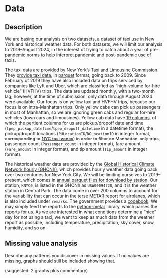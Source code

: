 # Data

## Description

We are basing our analysis on two datasets, a dataset of taxi use in New
York and historical weather data. For both datasets, we will limit our
analysis to 2019–August 2024, in the interest of trying to catch about a
year of pre-pandemic norms to help interpret pandemic and post-pandemic use
of taxis.

The taxi data are provided by New York’s [Taxi and Limousine
Commission](https://www.nyc.gov/site/tlc/index.page). They [provide taxi
data](https://www.nyc.gov/site/tlc/about/tlc-trip-record-data.page), in
[parquet](https://parquet.apache.org/) format, going back to 2009. Since
February of 2019 they have also included data on trips serviced by
companies like Lyft and Uber, which are classified as “high-volume for-hire
vehicle” (HVFHV) trips. The data are updated monthly, with a two-month lag;
however, at the time of submission, only data through August 2024 were
available. Our focus is on yellow taxi and HVFHV trips, because our focus
is on intra-Manhattan trips. Only yellow cabs can pick up passengers in
most of Manhattan, so we are ignoring green cabs and regular for-hire
vehicles (town cars and limousines). Yellow cab data have [19
columns](https://www.nyc.gov/assets/tlc/downloads/pdf/data_dictionary_trip_records_yellow.pdf),
of which the pertient columns for us are pickup/dropoff date and time
(`tpep_pickup_datetime`/`tpep_dropoff_datetime` in a datetime format), the
pickup/dropoff locations (`PULocationID`/`DOLocationID` in integer format,
corresponding to [NYC taxi
zones](https://d37ci6vzurychx.cloudfront.net/misc/taxi_zone_lookup.csv)) in
order to filter on Manhattan-only trips, passenger count (`Passenger_count`
in integer format), fare amount (`Fare_amount` in integer format), and tip
amount (`Tip_amount` in integer format).

The historical weather data are provided by the [Global Historical Climate
Network hourly
(GHCNh)](https://www.ncei.noaa.gov/products/global-historical-climatology-network-hourly),
which provides hourly weather data going back over two centuries for New
York City. We will be limiting ourselves to 2019–present, which comes in
[annual parquet files for download by
station](https://www.ncei.noaa.gov/oa/global-historical-climatology-network/index.html#hourly/access/by-year/).
Our station, `KNYC0`, is listed in the GHCNh as `USW00094728`, and it is
the weather station in Central Park. The data come in over 200 columns to
account for the variability that can occur in the terse
[METAR](https://en.wikipedia.org/wiki/METAR) report for airplanes, which is
also included under `remarks`. The government provides a
[codebook](https://www.ncei.noaa.gov/oa/global-historical-climatology-network/hourly/doc/ghcnh_DOCUMENTATION.pdf).
We may simply feed the reports to the
[python-metar](https://github.com/python-metar/python-metar) library, which
parses the reports for us. As we are interested in what conditions
determine a “nice” day for not using a taxi, we want to keep as much data
from the weather report as possible, including temperature, precipitation,
sky cover, snow, humidity, and so on. 

## Missing value analysis
Describe any patterns you discover in missing values. If no values are missing, graphs should still be included showing that.

(suggested: 2 graphs plus commentary)
